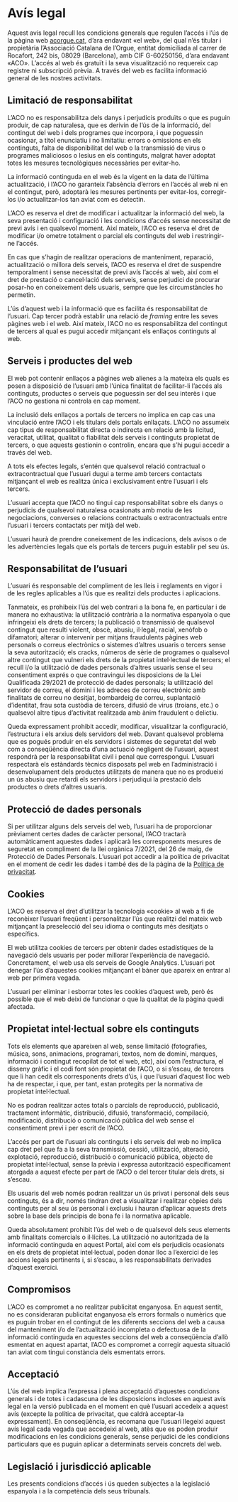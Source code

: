 # Avís legal

Aquest avís legal recull les condicions generals que regulen l’accés i l’ús de la
pàgina web [acorgue.cat](https://www.acorgue.cat), d’ara endavant «el web», del qual n’és titular i propietària
l’Associació Catalana de l’Orgue, entitat domiciliada al carrer de Rocafort, 242 bis, 08029 (Barcelona), amb CIF G-60250156, d’ara endavant «ACO». L’accés al web és
gratuït i la seva visualització no requereix cap registre ni subscripció prèvia. A
través del web es facilita informació general de les nostres activitats.

## Limitació de responsabilitat

L’ACO no es responsabilitza dels danys i perjudicis produïts o
que es puguin produir, de cap naturalesa, que es derivin de l’ús de la
informació, del contingut del web i dels programes que incorpora, i que
poguessin ocasionar, a títol enunciatiu i no limitatiu: errors o omissions en els
continguts, falta de disponibilitat del web o la transmissió de virus o
programes maliciosos o lesius en els continguts, malgrat haver adoptat totes
les mesures tecnològiques necessàries per evitar-ho.

La informació continguda en el web és la vigent en la data de l’última
actualització, i l’ACO no garanteix l’absència d’errors en l’accés
al web ni en el contingut, però, adoptarà les mesures pertinents per evitar-los, corregir-los i/o actualitzar-los tan aviat com es detectin.

L’ACO es reserva el dret de modificar i actualitzar la informació
del web, la seva presentació i configuració i les condicions d’accés sense
necessitat de previ avís i en qualsevol moment. Així mateix, l’ACO es reserva el dret de modificar i/o ometre totalment o parcial
els continguts del web i restringir-ne l’accés.

En cas que s’hagin de realitzar operacions de manteniment, reparació,
actualització o millora dels serveis, l’ACO es reserva el dret de
suspendre temporalment i sense necessitat de previ avís l’accés al web, així
com el dret de prestació o cancel·lació dels serveis, sense perjudici de procurar
posar-ho en coneixement dels usuaris, sempre que les circumstàncies ho
permetin.

L’ús d’aquest web i la informació que es facilita és responsabilitat de l’usuari.
Cap tercer podrà establir una relació de _framing_ entre les seves pàgines web i
el web. Així mateix, l’ACO no es responsabilitza del contingut
de tercers al qual es pugui accedir mitjançant els enllaços continguts al web.

## Serveis i productes del web

El web pot contenir enllaços a pàgines web alienes a la mateixa els quals es
posen a disposició de l’usuari amb l’única finalitat de facilitar-li l’accés als
continguts, productes o serveis que poguessin ser del seu interès i que l’ACO no gestiona ni controla en cap moment.

La inclusió dels enllaços a portals de tercers no implica en cap cas una
vinculació entre l’ACO i els titulars dels portals enllaçats. L’ACO no assumeix cap tipus de responsabilitat directa o indirecta en
relació amb la licitud, veracitat, utilitat, qualitat o fiabilitat dels serveis i
continguts propietat de tercers, o que aquests gestionin o controlin, encara que
s’hi pugui accedir a través del web.

A tots els efectes legals, s’entén que qualsevol relació contractual o
extracontractual que l’usuari dugui a terme amb tercers contactats mitjançant el
web es realitza única i exclusivament entre l’usuari i els tercers.

L’usuari accepta que l’ACO no tingui cap responsabilitat sobre
els danys o perjudicis de qualsevol naturalesa ocasionats amb motiu de les
negociacions, converses o relacions contractuals o extracontractuals entre
l’usuari i tercers contactats per mitjà del web.

L’usuari haurà de prendre coneixement de les indicacions, dels avisos o de les
advertències legals que els portals de tercers puguin establir pel seu ús.

## Responsabilitat de l’usuari

L’usuari és responsable del compliment de les lleis i reglaments en vigor i de
les regles aplicables a l’ús que es realitzi dels productes i aplicacions.

Tanmateix, es prohibeix l’ús del web contrari a la bona fe, en particular i de
manera no exhaustiva: la utilització contrària a la normativa espanyola o que
infringeixi els drets de tercers; la publicació o transmissió de qualsevol
contingut que resulti violent, obscè, abusiu, il·legal, racial, xenòfob o difamatori;
alterar o intervenir per mitjans fraudulents pàgines web personals o correus
electrònics o sistemes d’altres usuaris o tercers sense la seva autorització; els
cracks, números de sèrie de programes o qualsevol altre contingut que vulneri
els drets de la propietat intel·lectual de tercers; el recull i/o la utilització de
dades personals d’altres usuaris sense el seu consentiment exprés o que
contravingui les disposicions de la Llei Qualificada 29/2021 de protecció de
dades personals; la utilització del servidor de correu, el domini i les adreces de
correu electrònic amb finalitats de correu no desitjat, bombardeig de correu,
suplantació d’identitat, frau sota custòdia de tercers, difusió de virus (troians,
etc.) o qualsevol altre tipus d’activitat realitzada amb ànim fraudulent o delictiu.

Queda expressament prohibit accedir, modificar, visualitzar la configuració,
l’estructura i els arxius dels servidors del web. Davant qualsevol problema
que es pogués produir en els servidors i sistemes de seguretat del web com
a conseqüència directa d’una actuació negligent de l’usuari, aquest respondrà
per la responsabilitat civil i penal que correspongui. L’usuari respectarà els
estàndards tècnics disposats pel web en l’administració i desenvolupament
dels productes utilitzats de manera que no es produeixi un ús abusiu que
retardi els servidors i perjudiqui la prestació dels productes o drets d’altres
usuaris.

## Protecció de dades personals

Si per utilitzar alguns dels serveis del web, l’usuari ha de proporcionar prèviament certes dades de caràcter personal,
l’ACO tractarà automàticament aquestes dades i aplicarà les corresponents mesures de seguretat en compliment de la llei orgànica
7/2021, del 26 de maig, de Protecció de Dades Personals. L’usuari pot accedir a la política de privacitat en el moment de
cedir les dades i també des de la pàgina de la [Política de privacitat](https://www.acorgue.cat/politica-de-privacitat).

## Cookies

L’ACO es reserva el dret d’utilitzar la tecnologia «cookie» al web a fi de reconèixer l’usuari freqüent i personalitzar l’ús
que realitzi del mateix web mitjançant la preselecció del seu idioma o continguts més desitjats o específics.

El web utilitza cookies de tercers per obtenir dades estadístiques de la navegació dels usuaris per poder millorar l’experiència
de navegació. Concretament, el web usa els serveis de Google Analytics. L’usuari pot denegar l’ús d’aquestes cookies
mitjançant el bàner que apareix en entrar al web per primera vegada.

L’usuari per eliminar i esborrar totes les cookies d’aquest web, però és possible que el web deixi de funcionar o que la
qualitat de la pàgina quedi afectada.

## Propietat intel·lectual sobre els continguts

Tots els elements que apareixen al web, sense limitació (fotografies, música,
sons, animacions, programari, textos, nom de domini, marques, informació i
contingut recopilat de tot el web, etc), així com l’estructura, el disseny gràfic i
el codi font són propietat de l’ACO, o si s’escau, de tercers que li
han cedit els corresponents drets d’ús, i que l’usuari d’aquest lloc web ha de
respectar, i que, per tant, estan protegits per la normativa de propietat
intel·lectual.

No es podran realitzar actes totals o parcials de reproducció, publicació,
tractament informàtic, distribució, difusió, transformació, compilació,
modificació, distribució o comunicació pública del web sense el consentiment
previ i per escrit de l’ACO.

L’accés per part de l’usuari als continguts i els serveis del web no implica
cap dret pel que fa a la seva transmissió, cessió, utilització, alteració,
explotació, reproducció, distribució o comunicació pública, objecte de propietat
intel·lectual, sense la prèvia i expressa autorització específicament atorgada a
aquest efecte per part de l’ACO o del tercer titular dels drets, si
s’escau.

Els usuaris del web només podran realitzar un ús privat i personal dels seus
continguts, és a dir, només tindran dret a visualitzar i realitzar còpies dels
continguts per al seu ús personal i exclusiu i hauran d’aplicar aquests drets
sobre la base dels principis de bona fe i la normativa aplicable.

Queda absolutament prohibit l’ús del web o de qualsevol dels seus elements
amb finalitats comercials o il·lícites. La utilització no autoritzada de la informació
continguda en aquest Portal, així com els perjudicis ocasionats en els drets de
propietat intel·lectual, poden donar lloc a l’exercici de les accions legals
pertinents i, si s’escau, a les responsabilitats derivades d’aquest exercici.

## Compromisos

L’ACO es compromet a no realitzar publicitat enganyosa. En
aquest sentit, no es consideraran publicitat enganyosa els errors formals o
numèrics que es puguin trobar en el contingut de les diferents seccions del
web a causa del manteniment i/o de l’actualització incompleta o defectuosa de
la informació continguda en aquestes seccions del web a conseqüència
d’allò esmentat en aquest apartat, l’ACO es compromet a
corregir aquesta situació tan aviat com tingui constància dels esmentats errors.

## Acceptació

L’ús del web implica l’expressa i plena acceptació d’aquestes condicions
generals i de totes i cadascuna de les disposicions incloses en aquest avís
legal en la versió publicada en el moment en què l’usuari accedeix a aquest
avís (excepte la política de privacitat, que caldrà acceptar-la expressament). En
conseqüència, es recomana que l’usuari llegeixi aquest avís legal cada vegada
que accedeixi al web, atès que es poden produir modificacions en les
condicions generals, sense perjudici de les condicions particulars que es
puguin aplicar a determinats serveis concrets del web.

## Legislació i jurisdicció aplicable

Les presents condicions d’accés i ús queden subjectes a la legislació
espanyola i a la competència dels seus tribunals.
